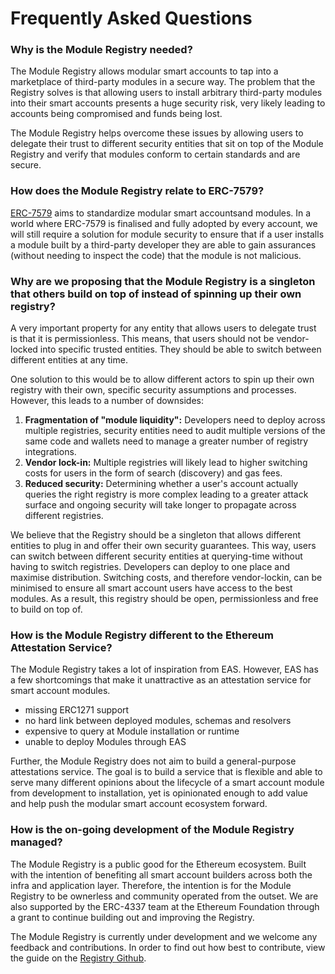 # Frequently Asked Questions

### Why is the Module Registry needed?

The Module Registry allows modular smart accounts to tap into a marketplace of third-party modules in a secure way. The problem that the Registry solves is that allowing users to install arbitrary third-party modules into their smart accounts presents a huge security risk, very likely leading to accounts being compromised and funds being lost.

The Module Registry helps overcome these issues by allowing users to delegate their trust to different security entities that sit on top of the Module Registry and verify that modules conform to certain standards and are secure.

### How does the Module Registry relate to ERC-7579?

[ERC-7579](https://erc7579.com/) aims to standardize modular smart accountsand modules. In a world where ERC-7579 is finalised and fully adopted by every account, we will still require a solution for module security to ensure that if a user installs a module built by a third-party developer they are able to gain assurances (without needing to inspect the code) that the module is not malicious.

### Why are we proposing that the Module Registry is a singleton that others build on top of instead of spinning up their own registry?

A very important property for any entity that allows users to delegate trust is that it is permissionless. This means, that users should not be vendor-locked into specific trusted entities. They should be able to switch between different entities at any time.

One solution to this would be to allow different actors to spin up their own registry with their own, specific security assumptions and processes. However, this leads to a number of downsides:

1. **Fragmentation of "module liquidity":** Developers need to deploy across multiple registries, security entities need to audit multiple versions of the same code and wallets need to manage a greater number of registry integrations.
2. **Vendor lock-in:** Multiple registries will likely lead to higher switching costs for users in the form of search (discovery) and gas fees.
3. **Reduced security:** Determining whether a user's account actually queries the right registry is more complex leading to a greater attack surface and ongoing security will take longer to propagate across different registries.

We believe that the Registry should be a singleton that allows different entities to plug in and offer their own security guarantees. This way, users can switch between different security entities at querying-time without having to switch registries. Developers can deploy to one place and maximise distribution. Switching costs, and therefore vendor-lockin, can be minimised to ensure all smart account users have access to the best modules. As a result, this registry should be open, permissionless and free to build on top of.

### How is the Module Registry different to the Ethereum Attestation Service?

The Module Registry takes a lot of inspiration from EAS.
However, EAS has a few shortcomings that make it unattractive as an attestation service for smart account modules.

-   missing ERC1271 support
-   no hard link between deployed modules, schemas and resolvers
-   expensive to query at Module installation or runtime
-   unable to deploy Modules through EAS

Further, the Module Registry does not aim to build a general-purpose attestations service. The goal is to build a service that is flexible and able to serve many different opinions about the lifecycle of a smart account module from development to installation, yet is opinionated enough to add value and help push the modular smart account ecosystem forward.

### How is the on-going development of the Module Registry managed?

The Module Registry is a public good for the Ethereum ecosystem. Built with the intention of benefiting all smart account builders across both the infra and application layer. Therefore, the intention is for the Module Registry to be ownerless and community operated from the outset. We are also supported by the ERC-4337 team at the Ethereum Foundation through a grant to continue building out and improving the Registry.

The Module Registry is currently under development and we welcome any feedback and contributions. In order to find out how best to contribute, view the guide on the [Registry Github](https://github.com/rhinestonewtf/registry/).
